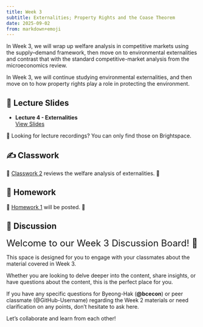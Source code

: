 ```yaml
---
title: Week 3
subtitle: Externalities; Property Rights and the Coase Theorem
date: 2025-09-02
from: markdown+emoji
---
```


In Week 3, we will wrap up welfare analysis in competitive markets using the supply–demand framework, then move on to environmental externalities and contrast that with the standard competitive-market analysis from the microeconomics review.

In Week 3, we will continue studying environmental externalities, and then move on to how property rights play a role in protecting the environment.


## 🏫 Lecture Slides 

- **Lecture 4 - Externalities**  
  [View Slides](../econ-lec/econ-340-lec-04-2025-0905.html){target="_blank"}  


🎥 Looking for lecture recordings? You can only find those on Brightspace.

## ✍️ Classwork

🏫 [Classwork 2](../econ-cw/econ-340-cw-02.html){target="_blank"} reviews the welfare analysis of externalities. 🏫  


## 📝 Homework
🏡 [Homework 1](../econ-hw/econ-340-hw-01.html){target="_blank"} will be posted. 🏡


## 💬 Discussion

<font size = "5">Welcome to our Week 3 Discussion Board! 👋 </font>


This space is designed for you to engage with your classmates about the material covered in Week 3.

Whether you are looking to delve deeper into the content, share insights, or have questions about the content, this is the perfect place for you.

If you have any specific questions for Byeong-Hak (**@bcecon**) or peer classmate (@GitHub-Username) regarding the Week 2 materials or need clarification on any points, don't hesitate to ask here. 

Let's collaborate and learn from each other!
